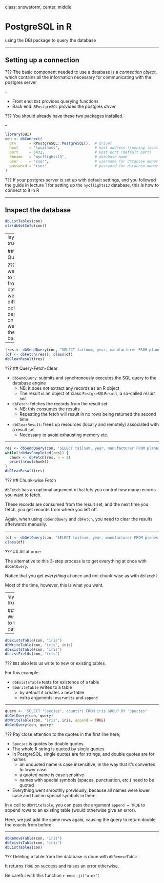 class: snowstorm, center, middle

# PostgreSQL in R

using the DBI package to query the database

---

## Setting up a connection

???
The basic component needed to use a database is a _connection object_, which contains all the information necessary for communicating with the postgres server

--

- Front end: `DBI` provides querying functions
- Back end: `RPostgreSQL` provides the postgres _driver_

???
You should already have these two packages installed.

--

```r
library(DBI)
con <- dbConnect(
  drv      = RPostgreSQL::PostgreSQL(),  # driver
  host     = "localhost",                # host address (running locally on the computer)
  port     = 5432,                       # host port (default port)
  dbname   = "nycflights13",             # database name
  user     = "csor",                     # username for database owner
  password = "csor"                      # password for database owner
)
```

???
If your postgres server is set up with default settings, and you followed the guide in lecture 1 for setting up the `nycflights13` database, this is how to connect to it in R

---

## Inspect the database

```r
dbListTables(con)
str(dbGetInfo(con))
```

---
layout: true

## Querying

???
When we want to SELECT from the database, we have different options depending on when we want the results back.

---

```r
(res <- dbSendQuery(con, "SELECT tailnum, year, manufacturer FROM planes LIMIT 5"))
(df <- dbFetch(res)); class(df)
dbClearResult(res)
```

???
## Query-Fetch-Clear

- `dbSendQuery`: submits and synchronously executes the SQL query to the database engine
  * NB: it does _not_ extract any records as an R object
  * The result is an object of class `PostgreSQLResult`, a so-called _result set_
- `dbFetch`: fetches the records from the result set
  * NB: this consumes the results
  * Repeating the fetch will result in no rows being returned the second time
- `dbClearResult`: frees up resources (locally and remotely) associated with a result set
  * Necessary to avoid exhausting memory etc.

---

```r
res <- dbSendQuery(con, "SELECT tailnum, year, manufacturer FROM planes LIMIT 5")
while(!dbHasCompleted(res)) {
  chunk <- dbFetch(res, n = 2)
  print(nrow(chunk))
}
dbClearResult(res)
```

???
## Chunk-wise Fetch

`dbFetch` has an optional argument `n` that lets you control how many records you want to fetch.

These records are consumed from the result set, and the next time you fetch, you get records from where you left off.

Again, when using `dbSendQuery` and `dbFetch`, you need to clear the results afterwards manually.

---

```r
(df <- dbGetQuery(con, "SELECT tailnum, year, manufacturer FROM planes LIMIT 5"))
class(df)
```

???
## All at once

The alternative to this 3-step process is to get everything at once with `dbGetQuery`.

Notice that you get _everything_ at once and not chunk-wise as with `dbFetch?`.

Most of the time, however, this is what you want.

---
layout: true

## Writing to the database

---

```r
dbExistsTable(con, "iris")
dbWriteTable(con, "iris", iris)
dbExistsTable(con, "iris")
dbListFields(con, "iris")
```

???
`DBI` also lets us write to new or existing tables.

For this example:

- `dbExistsTable` tests for existence of a table
- `dbWriteTable` writes to a table
  * by default it creates a new table
  * extra arguments: `overwrite` and `append`

---

```r
query <- 'SELECT "Species", count(*) FROM iris GROUP BY "Species"'
dbGetQuery(con, query)
dbWriteTable(con, "iris", iris, append = TRUE)
dbGetQuery(con, query)
```

???
Pay close attention to the quotes in the first line here;

- `Species` is quotes by double quotes
- The whole R string is quoted by single quotes
- In PostgreSQL, single quotes are for strings, and double quotes are for names
  * an unquoted name is case insensitive, in the way that it's converted to lower case
  * a quoted name is case sensitive
  * names with special symbols (spaces, punctuation, etc.) need to be quoted
- Everything went smoothly previously, because all names were lower case and had no special symbols in them

In a call to `dbWriteTable`, you can pass the argument `append = TRUE` to append rows to an existing table (would otherwise give an error).

Here, we just add the same rows again, causing the query to return double the counts from before.

---

```r
dbRemoveTable(con, "iris")
dbExistsTable(con, "iris")
dbListTables(con)
```

???
Deleting a table from the database is done with `dbRemoveTable`.

It returns `TRUE` on success and raises an error otherwise.

Be careful with this function `r emo::ji("wink")`
